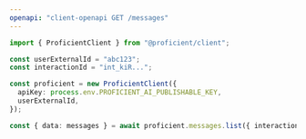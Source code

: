 ```yaml
---
openapi: "client-openapi GET /messages"
---
```


<RequestExample>

```ts JavaScript SDK
import { ProficientClient } from "@proficient/client";

const userExternalId = "abc123";
const interactionId = "int_kiR...";

const proficient = new ProficientClient({
  apiKey: process.env.PROFICIENT_AI_PUBLISHABLE_KEY,
  userExternalId,
});

const { data: messages } = await proficient.messages.list({ interactionId });
```

</RequestExample>
